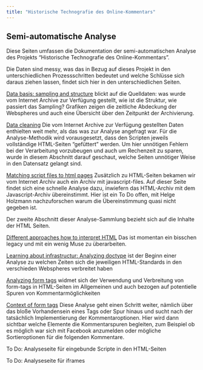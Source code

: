 ```yaml
---
title: "Historische Technografie des Online-Kommentars"
---
```


## Semi-automatische Analyse

Diese Seiten umfassen die Dokumentation der semi-automatischen Analyse des Projekts "Historische Technografie des Online-Kommentars".

Die Daten sind messy, was das in Bezug auf dieses Projekt in den unterschiedlichen Prozessschritten bedeutet und welche Schlüsse sich daraus ziehen lassen, findet sich hier in den unterschiedlichen Seiten.

[Data basis: sampling and structure](datengrundlage.qmd) blickt auf die Quelldaten: was wurde vom Internet Archive zur Verfügung gestellt, wie ist die Struktur, wie passiert das Sampling? Grafiken zeigen die zeitliche Abdeckung der Webspheres und auch eine Übersicht über den Zeitpunkt der Archivierung.

[Data cleaning](data-cleaning.qmd) Die vom Internet Archive zur Verfügung gestellten Daten enthielten weit mehr, als das was zur Analyse angefragt war. Für die Analyse-Methodik wird vorausgesetzt, dass den Scripten jeweils vollständige HTML-Seiten "gefüttert" werden. Um hier unnötigen Fehlern bei der Verarbeitung vorzubeugen und auch um Rechenzeit zu sparen, wurde in diesem Abschnitt darauf geschaut, welche Seiten unnötiger Weise in den Datensatz gelangt sind.

[Matching script files to html pages](script-files-to-html-pages.qmd) Zusätzlich zu HTML-Seiten bekamen wir vom Internet Archiv auch ein Archiv mit javascript-files. Auf dieser Seite findet sich eine schnelle Analyse dazu, inwiefern das HTML-Archiv mit dem Javascript-Archiv übereinstimmt. Hier ist ein To Do offen, mit Helge Holzmann nachzuforschen warum die Übereinstimmung quasi nicht gegeben ist.

Der zweite Abschnitt dieser Analyse-Sammlung bezieht sich auf die Inhalte der HTML Seiten.

[Different approaches how to interpret HTML](approaches.qmd) Das ist momentan ein bisschen legacy und mit ein wenig Muse zu überarbeiten.

[Learning about infrastructur: Analyzing doctype](analyzing-doctypes.qmd) ist der Beginn einer Analyse zu welchen Zeiten sich die jeweiligen HTML-Standards in den verschieden Webspheres verbreitet haben

[Analyzing form tags](analyzing-form-tags.qmd) widmet sich der Verwendung und Verbreitung von form-tags in HTML-Seiten im Allgemeinen und auch bezogen auf potentielle Spuren von Kommentarmöglichkeiten

[Context of form tags](form-context.qmd) Diese Analyse geht einen Schritt weiter, nämlich über das bloße Vorhandensein eines Tags oder Spur hinaus und sucht nach der tatsächlich Implementierung der Kommentaroptionen. Hier wird dann sichtbar welche Elemente die Kommentarspuren begleiten, zum Beispiel ob es möglich war sich mit Facebook anzumelden oder mögliche Sortieroptionen für die folgenden Kommentare.

To Do: Analyseseite für eingebunde Scripte in den HTML-Seiten

To Do: Analyseseite für iframes
